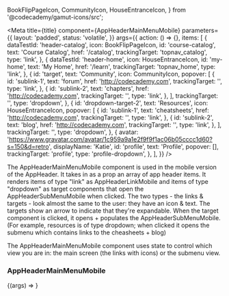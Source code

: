   BookFlipPageIcon,
  CommunityIcon,
  HouseEntranceIcon,
} from '@codecademy/gamut-icons/src';


<Meta
  title={title}
  component={AppHeaderMainMenuMobile}
  parameters={{
    layout: 'padded',
    status: 'volatile',
  }}
  args={{
    action: () => {},
    items: [
      {
        dataTestId: 'header-catalog',
        icon: BookFlipPageIcon,
        id: 'course-catalog',
        text: 'Course Catalog',
        href: '/catalog',
        trackingTarget: 'topnav_catalog',
        type: 'link',
      },
      {
        dataTestId: 'header-home',
        icon: HouseEntranceIcon,
        id: 'my-home',
        text: 'My Home',
        href: '/learn',
        trackingTarget: 'topnav_home',
        type: 'link',
      },
      {
        id: 'target',
        text: 'Community',
        icon: CommunityIcon,
        popover: [
          {
            id: 'sublink-1',
            text: 'forum',
            href: 'http://codecademy.com',
            trackingTarget: '',
            type: 'link',
          },
          {
            id: 'sublink-2',
            text: 'chapters',
            href: 'http://codecademy.com',
            trackingTarget: '',
            type: 'link',
          },
        ],
        trackingTarget: '',
        type: 'dropdown',
      },
      {
        id: 'dropdown-target-2',
        text: 'Resources',
        icon: HouseEntranceIcon,
        popover: [
          {
            id: 'sublink-1',
            text: 'cheatsheets',
            href: 'http://codecademy.com',
            trackingTarget: '',
            type: 'link',
          },
          {
            id: 'sublink-2',
            text: 'blog',
            href: 'http://codecademy.com',
            trackingTarget: '',
            type: 'link',
          },
        ],
        trackingTarget: '',
        type: 'dropdown',
      },
      {
        avatar:
          'https://www.gravatar.com/avatar/1c959a9a1e2f9f9f1ac06b05cccc1d60?s=150&d=retro',
        displayName: 'Katie',
        id: 'profile',
        text: 'Profile',
        popover: [],
        trackingTarget: 'profile',
        type: 'profile-dropdown',
      },
    ],
  }}
/>

The AppHeaderMainMenuMobile component is used in the mobile version of the AppHeader. It takes in as a prop an array of app header items. It renders items of type "link" as <LinkTo kind="Labs/Experimental/Molecules/AppHeaderLinkMobile" story="AppHeaderLinkMobile">AppHeaderLinkMobile</LinkTo> and items of type "dropdown" as target components that open the <LinkTo kind="Labs/Experimental/Molecules/AppHeaderSubMenuMobile" story="AppHeaderSubMenuMobile">AppHeaderSubMenuMobile</LinkTo> when clicked. The two types - the links & targets - look almost the same to the user: they have an icon & text. The targets show an arrow to indicate that they're expandable. When the target component is clicked, it opens + populates the AppHeaderSubMenuMobile. (For example, resources is of type dropdown; when clicked it opens the submenu which contains links to the cheasheets + blog)

The AppHeaderMainMenuMobile component uses state to control which view you are in: the main screen (the links with icons) or the submenu view.

### AppHeaderMainMenuMobile

<Canvas>
  <Story name="AppHeaderMainMenuMobile">
    {(args) => <AppHeaderMainMenuMobile {...args} />}
  </Story>
</Canvas>

<PropsTable story="AppHeaderMainMenuMobile" />
